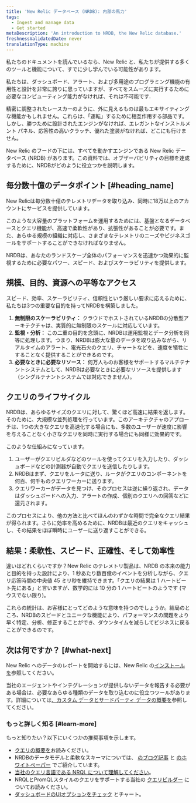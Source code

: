 ```yaml
---
title: 'New Relic データベース (NRDB): 内部の馬力'
tags:
  - Ingest and manage data
  - Get started
metaDescription: 'An introduction to NRDB, the New Relic database.'
freshnessValidatedDate: never
translationType: machine
---
```


私たちのドキュメントを読んでいるなら、New Relic と、私たちが提供する多くのツールと機能について、すでに少し学んでいる可能性があります。

私たちは、ダッシュボード、アラート、および多用途のプログラミング機能の有用性と設計を非常に誇りに思っていますが、すべてをスムーズに実行するために必要なコンピューティング能力がなければ、それは不可能です.

精密に調整されたレースカーのように、外に見えるものは最もエキサイティングな機能かもしれません。これらは、「運転」するために相互作用する部品です。しかし、勝つために設計されたエンジンがなければ、エレガントなインストルメント パネル、応答性の高いクラッチ、優れた塗装がなければ、どこにも行けません。

New Relic のフードの下には、すべてを動かすエンジンである New Relic データベース (NRDB) があります。この資料では、オブザーバビリティの目標を達成するために、NRDBがどのように役立つかを説明します。

## 毎分数十億のデータポイント [#heading_name]

New Relicは毎分数十億のテレメトリデータを取り込み、同時に18万以上のアカウントにサービスを提供しています。

このような大容量のプラットフォームを運用するためには、基盤となるデータベースとクエリ機能が、高速で柔軟性があり、拡張性があることが必要です。また、あらゆる規模の組織に対応し、さまざまなテレメトリのニーズやビジネスゴールをサポートすることができなければなりません。

NRDBは、あなたのランドスケープ全体のパフォーマンスを迅速かつ効果的に監視するために必要なパワー、スピード、およびスケーラビリティを提供します。

## 規模、目的、資源への平等なアクセス

スピード、効率、スケーラビリティ、信頼性という厳しい要求に応えるために、私たちは3つの重要な目的を持ってNRDBを構築しました。

1. **無制限のスケーラビリティ：** クラウドでホストされているNRDBの分散型アーキテクチャは、実質的に無制限のスケールに対応しています。
2. **監視・分析：** この二重の目的を念頭に、NRDBは運用監視とデータ分析を同等に処理します。つまり、NRDBは膨大な量のデータを取り込みながら、リアルタイムのアラート、電光石火のクエリ、チャートなどを、速度を犠牲にすることなく提供することができるのです。
3. **必要なときに必要なリソース：** 何万人ものお客様をサポートするマルチテナントシステムとして、NRDBは必要なときに必要なリソースを提供します（シングルテナントシステムでは対応できません）。

## クエリのライフサイクル

NRDBは、あらゆるサイズのクエリに対して、驚くほど高速に結果を返します。そのために、大規模な並列処理を行っています。このアーキテクチャのアプローチは、1つの大きなクエリを高速化する場合にも、多数のユーザーが速度に影響を与えることなく小さなクエリを同時に実行する場合にも同様に効果的です。

このような仕組みになっています。

1. ユーザーがクエリビルダなどのツールを使ってクエリを入力したり、ダッシュボードなどの計測器が自動でクエリを送信したりします。
2. NRDBはまず、クエリをルータに送り、ルータがクエリのコンポーネントを何百、何千ものクエリワーカーに送ります。
3. クエリワーカーがデータを見つけ、そのプロセスは逆に繰り返され、データはダッシュボードへの入力、アラートの作成、個別のクエリへの回答などに還元されます。

このプロセスにより、他の方法と比べてほんのわずかな時間で完全なクエリ結果が得られます。さらに効率を高めるために、NRDBは最近のクエリをキャッシュし、その結果をほぼ瞬時にユーザーに送り返すことができる。

## 結果：柔軟性、スピード、正確性、そして効率性

違いはどれくらいですか？New Relic のテレメトリ製品は、NRDB の本来の能力と目的を持った設計により、1 秒あたり数百億のイベントを分析しながら、クエリ応答時間の中央値 45 ミリ秒を維持できます。「クエリの結果は 1 ハートビート先にある」と言いますが、数学的には 10 分の 1 ハートビートのようです (マウスでない限り)。

これらの統計は、お客様にとってどのような意味を持つのでしょうか。結局のところ、NRDBのスピードとユニークな機能により、パフォーマンスの問題をより早く特定、分析、修正することができ、ダウンタイムを減らしてビジネスに戻ることができるのです。

## 次は何ですか？ [#what-next]

New Relic へのデータのレポートを開始するには、New Relic の[インストール を](/docs/new-relic-solutions/new-relic-one/install-configure/install-new-relic)参照してください。

当社のエージェントやインテグレーションが提供しないデータを報告する必要がある場合は、必要なあらゆる種類のデータを取り込むのに役立つツールがあります。詳細については[、カスタム データとサードパーティ データの概要を](/docs/telemetry-data-platform/custom-data/intro-custom-data)参照してください。

### もっと詳しく知る [#learn-more]

もっと知りたい？以下にいくつかの推奨事項を示します。

* [クエリの概要を](/docs/query-your-data/explore-query-data/get-started/introduction-querying-new-relic-data)お読みください。
* NRDBのデータモデルと柔軟なスキーマについては、 [のブログ記事](https://blog.newrelic.com/product-news/nrdb-design-principles/) と [のホワイトペーパー](https://newrelic.com/resources/white-papers/inside-nrdb-flexible-unified-database) でご紹介しています。
* [当社のクエリ言語である NRQL について理解してください](/docs/query-your-data/nrql-new-relic-query-language/get-started/introduction-nrql-new-relics-query-language)。
* NRQLとPromQLスタイルのクエリをサポートする当社の [クエリビルダー](/docs/query-your-data/explore-query-data/query-builder/use-advanced-nrql-mode-query-data) についてお読みください。
* [ダッシュボードのUIオプションをチェック](/docs/query-your-data/explore-query-data/dashboards/introduction-dashboards) とチャート。